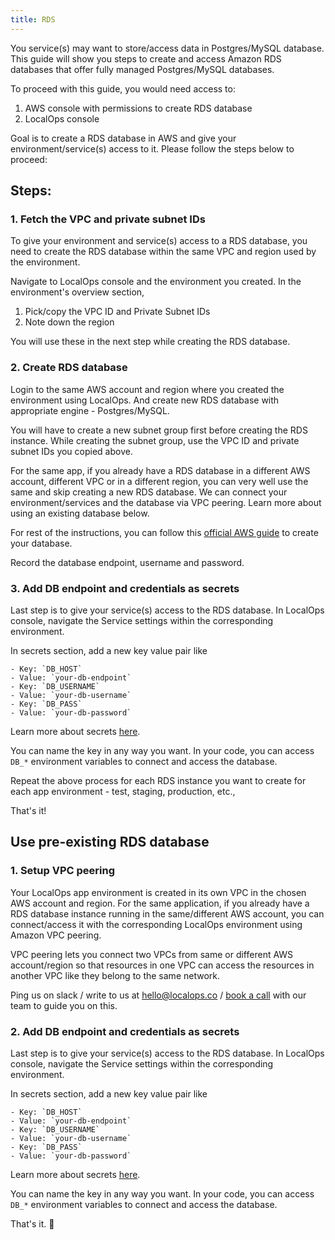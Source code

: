 ```yaml
---
title: RDS
---
```


You service(s) may want to store/access data in Postgres/MySQL database. This guide will show you steps to create and
access Amazon RDS databases that offer fully managed Postgres/MySQL databases.

To proceed with this guide, you would need access to:

1. AWS console with permissions to create RDS database
2. LocalOps console

Goal is to create a RDS database in AWS and give your environment/service(s) access to it. Please follow the steps below
to proceed:

## Steps:

### 1. Fetch the VPC and private subnet IDs

To give your environment and service(s) access to a RDS database, you need to create the RDS database within the same
VPC and region used by the environment.

Navigate to LocalOps console and the environment you created. In the environment's overview section,

1. Pick/copy the VPC ID and Private Subnet IDs
2. Note down the region

You will use these in the next step while creating the RDS database.

### 2. Create RDS database

Login to the same AWS account and region where you created the environment using LocalOps. And create new RDS database
with appropriate engine - Postgres/MySQL.

You will have to create a new subnet group first before creating the RDS instance. While creating the subnet group, use
the VPC ID and private subnet IDs you copied above.

<Tip>
  For the same app, if you already have a RDS database in a different AWS account, different VPC or in a different
  region, you can very well use the same and skip creating a new RDS database. We can connect your environment/services
  and the database via VPC peering. Learn more about using an existing database below.
</Tip>

For rest of the instructions, you can follow this
[official AWS guide](https://docs.aws.amazon.com/AmazonRDS/latest/UserGuide/USER_CreateDBInstance.html) to create your
database.

Record the database endpoint, username and password.

### 3. Add DB endpoint and credentials as secrets

Last step is to give your service(s) access to the RDS database. In LocalOps console, navigate the Service settings
within the corresponding environment.

In secrets section, add a new key value pair like

```
- Key: `DB_HOST`
- Value: `your-db-endpoint`
- Key: `DB_USERNAME`
- Value: `your-db-username`
- Key: `DB_PASS`
- Value: `your-db-password`
```

Learn more about secrets [here](/environment/services/secrets).

You can name the key in any way you want. In your code, you can access `DB_*` environment variables to connect and
access the database.

Repeat the above process for each RDS instance you want to create for each app environment - test, staging, production,
etc.,

That's it!

## Use pre-existing RDS database

### 1. Setup VPC peering

Your LocalOps app environment is created in its own VPC in the chosen AWS account and region. For the same application,
if you already have a RDS database instance running in the same/different AWS account, you can connect/access it with
the corresponding LocalOps environment using Amazon VPC peering.

VPC peering lets you connect two VPCs from same or different AWS account/region so that resources in one VPC can access
the resources in another VPC like they belong to the same network.

Ping us on slack / write to us at hello@localops.co / [book a call](https://go.localops.co/meet-engineer) with our team
to guide you on this.

### 2. Add DB endpoint and credentials as secrets

Last step is to give your service(s) access to the RDS database. In LocalOps console, navigate the Service settings
within the corresponding environment.

In secrets section, add a new key value pair like

```
- Key: `DB_HOST`
- Value: `your-db-endpoint`
- Key: `DB_USERNAME`
- Value: `your-db-username`
- Key: `DB_PASS`
- Value: `your-db-password`
```

Learn more about secrets [here](/environment/services/secrets).

You can name the key in any way you want. In your code, you can access `DB_*` environment variables to connect and
access the database.

That's it. 🎉
